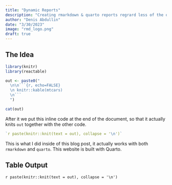 ```yaml
---
title: "Dynamic Reports"
description: "Creating rmarkdown & quarto reports regrard less of the object size"
author: "Denis Abdullin"
date: "3/30/2023"
image: "rmd_logo.png"
draft: true
---
```


## The Idea

```r
library(knitr)
library(reactable)
```

```r
out <- paste0("
  \n\n```{r, echo=FALSE}
  \n knitr::kable(mtcars)
  \n```
  ")

cat(out)
```

After it we put this inline code at the end of the document, so that it actually knits `out` together with the other code.

```r
`r paste(knitr::knit(text = out), collapse = '\n')`
```

This is what I did inside of this blog post, it actually works with both `rmarkdown` and `quarto`. This website is built with Quarto.

## Table Output

<!-- knit output elements -->
`r paste(knitr::knit(text = out), collapse = '\n')`
